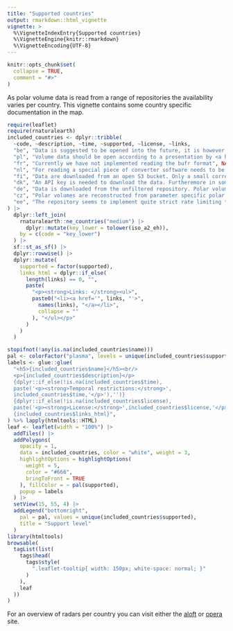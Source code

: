```yaml
---
title: "Supported countries"
output: rmarkdown::html_vignette
vignette: >
  %\VignetteIndexEntry{Supported countries}
  %\VignetteEngine{knitr::rmarkdown}
  %\VignetteEncoding{UTF-8}
---
```


```r
knitr::opts_chunk$set(
  collapse = TRUE,
  comment = "#>"
)
```

As polar volume data is read from a range of repositories the availability varies per country. This vignette contains some country specific documentation in the map. 

```r
require(leaflet)
require(rnaturalearth)
included_countries <- dplyr::tribble(
  ~code, ~description, ~time, ~supported, ~license, ~links,
  "be", "Data is suggested to be opened into the future, it is however not yet accessible.", NA, "Information", NA, c("More info" = "https://opendata.meteo.be/geonetwork/srv/eng/catalog.search#/metadata/RMI_DATASET_JABBEKE_VOLUME"),
  "pl", "Volume data should be open according to a presentation by <a href='https://poster.easyabstract.it/ERAD2024/abstract/15550/161/884'>Groenemeijer et al</a> at erad2024. However no link is known by the authors of the package up to now.", NA, "Information", NA, list(),
  "fr", "Currently we have not implemented reading the bufr format", NA, "Not implemented", NA, list(),
  "nl", "For reading a special piece of converter software needs to be available. Furthermore for large datasets it might be advantagious to create a personal API key.", NA, "Readable", "CC BY 4.0<sup> <a href='https://dataplatform.knmi.nl/dataset/radar-volume-full-herwijnen-1-0'>1</a>, <a href='https://dataplatform.knmi.nl/dataset/radar-volume-denhelder-2-0'>2</a></sup>", list(),
  "fi", "Data are downloaded from an open S3 bucket. Only a small correction to the `hdf5` file is needed to read the files.", NA, "Readable", "CC BY 4.0<sup> <a href='https://en.ilmatieteenlaitos.fi/radar-data-on-aws-s3'>1</a></sup>", c("Data Documentation" = "https://en.ilmatieteenlaitos.fi/radar-data-on-aws-s3"),
  "dk", "An API key is needed to download the data. Furtheremore in some cases the RHOHV parameter does not seem to reach 1.", "Only the last 6 months", "Readable", "CC BY 4.0<sup><a href='https://opendatadocs.dmi.govcloud.dk/en/Terms_of_Use#license'>1</a></sup>", c("Data description" = "https://opendatadocs.dmi.govcloud.dk/Data/Radar_Data", "API description" = "https://opendatadocs.dmi.govcloud.dk/en/APIs/Radar_Data_API", "Getting a API key" = "https://opendatadocs.dmi.govcloud.dk/en/Authentication"),
  "de", "Data is downloaded from the unfiltered repository. Polar volumes are reconstructed from separate parameters", "Only the last three days", "Readable", NA, c("Data documentation" = "https://www.dwd.de/EN/ourservices/radar_products/radar_products.html"),
  "cz", "Polar volumes are reconstructed from parameter specific polar volumes", "The last three days are available", "Readable", NA, c("Data description" = "https://opendata.chmi.cz/meteorology/weather/radar/radar_description_en.pdf"),
  "ee", "The repository seems to implement quite strict rate limiting therefore retries are implemented. However the http error 429 is still frequently returned.", NA, "Readable", NA, c("Data" = "https://avaandmed.keskkonnaportaal.ee/dhs/Active/documentList.aspx?ViewId=b92201f4-8b48-4d3a-b410-30c8ce4016d5")
) |>
  dplyr::left_join(
    rnaturalearth::ne_countries("medium") |>
      dplyr::mutate(key_lower = tolower(iso_a2_eh)),
    by = c(code = "key_lower")
  ) |>
  sf::st_as_sf() |>
  dplyr::rowwise() |>
  dplyr::mutate(
    supported = factor(supported),
    links_html = dplyr::if_else(
      length(links) == 0, "",
      paste(
        "<p><strong>Links: </strong><ul>",
        paste0("<li><a href='", links, "'>",
          names(links), "</a></li>",
          collapse = ""
        ), "</ul></p>"
      )
    )
  )

stopifnot(!any(is.na(included_countries$name)))
pal <- colorFactor("plasma", levels = unique(included_countries$supported))
labels <- glue::glue(
  "<h5>{included_countries$name}</h5><br/>
  <p>{included_countries$description}</p>
  {dplyr::if_else(!is.na(included_countries$time),
  paste('<p><strong>Temporal restrictions:</strong>',
  included_countries$time,'</p>'),'')}
  {dplyr::if_else(!is.na(included_countries$license),
  paste('<p><strong>License:</strong>',included_countries$license,'</p>'),'')}
  {included_countries$links_html}",
) %>% lapply(htmltools::HTML)
leaf <- leaflet(width = "100%") |>
  addTiles() |>
  addPolygons(
    opacity = 1,
    data = included_countries, color = "white", weight = 3,
    highlightOptions = highlightOptions(
      weight = 5,
      color = "#666",
      bringToFront = TRUE
    ), fillColor = ~ pal(supported),
    popup = labels
  ) |>
  setView(15, 55, 4) |>
  addLegend("bottomright",
    pal = pal, values = unique(included_countries$supported),
    title = "Support level"
  )
library(htmltools)
browsable(
  tagList(list(
    tags$head(
      tags$style(
        ".leaflet-tooltip{ width: 150px; white-space: normal; }"
      )
    ),
    leaf
  ))
)
```


For an overview of radars per country you can visit either the [aloft](https://aloftdata.eu/radars/) or [opera](https://www.eumetnet.eu/wp-content/themes/aeron-child/observations-programme/current-activities/opera/database/OPERA_Database/index.html) site.
